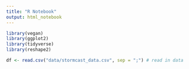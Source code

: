 ```yaml
---
title: "R Notebook"
output: html_notebook
---
```



```r

library(vegan)
library(ggplot2)
library(tidyverse)
library(reshape2)

```

```r
df <- read.csv("data/stormcast_data.csv", sep = ";") # read in data

```

